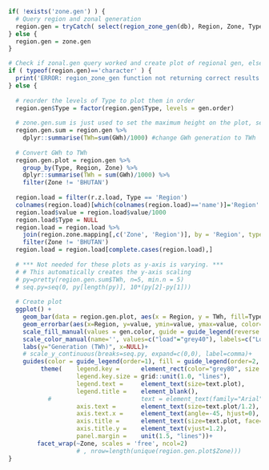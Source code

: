
```r

if( !exists('zone.gen') ) {
  # Query region and zonal generation
  region.gen = tryCatch( select(region_zone_gen(db), Region, Zone, Type, GWh = value), error = function(cond) { return('ERROR') } )
} else {
  region.gen = zone.gen
}

# Check if zonal.gen query worked and create plot of regional gen, else return an error.
if ( typeof(region.gen)=='character' ) {
  print('ERROR: region_zone_gen function not returning correct results.')
} else {
  
  # reorder the levels of Type to plot them in order
  region.gen$Type = factor(region.gen$Type, levels = gen.order)
    
  # zone.gen.sum is just used to set the maximum height on the plot, see pretty() fcn below
  region.gen.sum = region.gen %>% 
    dplyr::summarise(TWh=sum(GWh)/1000) #change GWh generation to TWh
  
  # Convert GWh to TWh
  region.gen.plot = region.gen %>%
    group_by(Type, Region, Zone) %>%
    dplyr::summarise(TWh = sum(GWh)/1000) %>%
    filter(Zone != 'BHUTAN')
    
  region.load = filter(r.z.load, Type == 'Region')
  colnames(region.load)[which(colnames(region.load)=='name')]='Region'
  region.load$value = region.load$value/1000
  region.load$Type = NULL
  region.load = region.load %>%
    join(region.zone.mapping[,c('Zone', 'Region')], by = 'Region', type='left', match='first') %>%
    filter(Zone != 'BHUTAN')
  region.load = region.load[complete.cases(region.load),]
  
  # *** Not needed for these plots as y-axis is varying. ***
  # # This automatically creates the y-axis scaling
  # py=pretty(region.gen.sum$TWh, n=5, min.n = 5)
  # seq.py=seq(0, py[length(py)], 10*(py[2]-py[1]))
  
  # Create plot
  ggplot() +
    geom_bar(data = region.gen.plot, aes(x = Region, y = TWh, fill=Type, order=as.numeric(Type)), stat='identity', position="stack" ) +
    geom_errorbar(aes(x=Region, y=value, ymin=value, ymax=value, color='load'), data=region.load, linetype='longdash', size=0.45)+
    scale_fill_manual(values = gen.color, guide = guide_legend(reverse = TRUE))+
    scale_color_manual(name='', values=c("load"="grey40"), labels=c("Load"))+
    labs(y="Generation (TWh)", x=NULL)+
    # scale_y_continuous(breaks=seq.py, expand=c(0,0), label=comma)+
    guides(color = guide_legend(order=1), fill = guide_legend(order=2, reverse=TRUE))+
         theme(    legend.key =      element_rect(color="grey80", size = 0.8), 
                   legend.key.size = grid::unit(1.0, "lines"),
                   legend.text =     element_text(size=text.plot), 
                   legend.title =    element_blank(),
           #                         text = element_text(family="Arial"),
                   axis.text =       element_text(size=text.plot/1.2), 
                   axis.text.x =     element_text(angle=-45, hjust=0),
                   axis.title =      element_text(size=text.plot, face=2), 
                   axis.title.y =    element_text(vjust=1.2), 
                   panel.margin =    unit(1.5, "lines"))+
        facet_wrap(~Zone, scales = 'free', ncol=2)
                   # , nrow=length(unique(region.gen.plot$Zone)))
}
```
